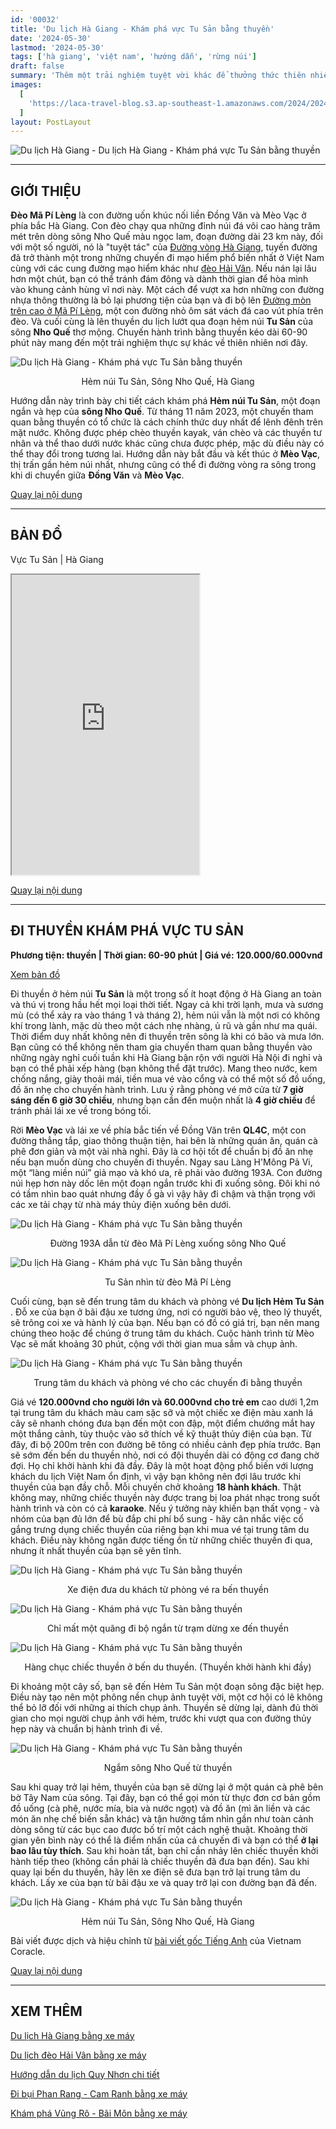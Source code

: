 ```yaml
---
id: '00032'
title: 'Du lịch Hà Giang - Khám phá vực Tu Sản bằng thuyền'
date: '2024-05-30'
lastmod: '2024-05-30'
tags: ['hà giang', 'việt nam', 'hướng dẫn', 'rừng núi']
draft: false
summary: 'Thêm một trải nghiệm tuyệt vời khác để thưởng thức thiên nhiên ở cực bắc tổ quốc.'
images:
  [
    'https://laca-travel-blog.s3.ap-southeast-1.amazonaws.com/2024/2024-05-30-ha-giang-kham-pha-vuc-tu-san-bang-thuyen/tu-san-view-point.jpg',
  ]
layout: PostLayout
---
```


<Image src="https://laca-travel-blog.s3.ap-southeast-1.amazonaws.com/2024/2024-05-30-ha-giang-kham-pha-vuc-tu-san-bang-thuyen/tu-san-view-point.jpg" width={1024} height={768} alt="Du lịch Hà Giang - Du lịch Hà Giang - Khám phá vực Tu Sản bằng thuyền" />

<TOCInline toc={props.toc} asDisclosure toHeading={2} />

---

## GIỚI THIỆU

**Đèo Mã Pí Lèng** là con đường uốn khúc nối liền Đồng Văn và Mèo Vạc ở phía bắc Hà Giang. Con đèo chạy qua những đỉnh núi đá vôi cao hàng trăm mét trên dòng sông Nho Quế màu ngọc lam, đoạn đường dài 23 km này, đối với một số người, nó là "tuyệt tác" của [Đường vòng Hà Giang](https://laca.fun/blog/huong-dan-di-bui-ha-giang-bang-xe-may), tuyến đường đã trở thành một trong những chuyến đi mạo hiểm phổ biến nhất ở Việt Nam cùng với các cung đường mạo hiểm khác như [đèo Hải Vân](https://laca.fun/blog/du-lich-bui-deo-hai-van-bang-xe-may). Nếu nán lại lâu hơn một chút, bạn có thể tránh đám đông và dành thời gian để hòa mình vào khung cảnh hùng vĩ nơi này. Một cách để vượt xa hơn những con đường nhựa thông thường là bỏ lại phương tiện của bạn và đi bộ lên [Đường mòn trên cao ở Mã Pí Lèng](https://laca.fun/blog/ha-giang-duong-mon-di-bo-o-ma-pi-leng), một con đường nhỏ ôm sát vách đá cao vút phía trên đèo. Và cuối cùng là lên thuyền du lịch lướt qua  đoạn hẻm núi **Tu Sản** của sông **Nho Quế** thơ mộng. Chuyến hành trình bằng thuyền kéo dài 60-90 phút này mang đến một trải nghiệm thực sự khác về thiên nhiên nơi đây.

<Image src="https://laca-travel-blog.s3.ap-southeast-1.amazonaws.com/2024/2024-05-30-ha-giang-kham-pha-vuc-tu-san-bang-thuyen/Tu+S%E1%BA%A3n+Canyon+Nho+Qu%E1%BA%BF+River+H%C3%A0+Giang.jpg" width={1024} height={768} alt="Du lịch Hà Giang - Khám phá vực Tu Sản bằng thuyền" />
<p align='center'>Hẻm núi Tu Sản, Sông Nho Quế, Hà Giang</p>

Hướng dẫn này trình bày chi tiết cách khám phá **Hẻm núi Tu Sản**, một đoạn ngắn và hẹp của **sông Nho Quế**. Từ tháng 11 năm 2023, một chuyến tham quan bằng thuyền có tổ chức là cách chính thức duy nhất để lênh đênh trên mặt nước. Không được phép chèo thuyền kayak, ván chèo và các thuyền tư nhân và thể thao dưới nước khác cũng chưa được phép, mặc dù điều này có thể thay đổi trong tương lai. Hướng dẫn này bắt đầu và kết thúc ở **Mèo Vạc**, thị trấn gần hẻm núi nhất, nhưng cũng có thể đi đường vòng ra sông trong khi di chuyển giữa **Đồng Văn** và **Mèo Vạc**.

[Quay lại nội dung](#nội-dung)

---

## BẢN ĐỒ

Vực Tu Sản | Hà Giang

<iframe
  className="w-full"
  src="https://www.google.com/maps/d/u/0/embed?mid=1aUdjNZ67BLwCCf_nlIO19ecxmIosC_E&ehbc=2E312F"
  height="480"
></iframe>

[Quay lại nội dung](#nội-dung)

---

## ĐI THUYỀN KHÁM PHÁ VỰC TU SẢN

**Phương tiện: thuyền | Thời gian: 60-90 phút | Giá vé: 120.000/60.000vnđ**

[Xem bản đồ](#bản-đồ)

Đi thuyền ở hẻm núi **Tu Sản** là một trong số ít hoạt động ở Hà Giang an toàn và thú vị trong hầu hết mọi loại thời tiết. Ngay cả khi trời lạnh, mưa và sương mù (có thể xảy ra vào tháng 1 và tháng 2), hẻm núi vẫn là một nơi có không khí trong lành, mặc dù theo một cách nhẹ nhàng, ủ rũ và gần như ma quái. Thời điểm duy nhất không nên đi thuyền trên sông là khi có bão và mưa lớn. Bạn cũng có thể không nên tham gia chuyến tham quan bằng thuyền vào những ngày nghỉ cuối tuần khi Hà Giang bận rộn với người Hà Nội đi nghỉ và bạn có thể phải xếp hàng (bạn không thể đặt trước). Mang theo nước, kem chống nắng, giày thoải mái, tiền mua vé vào cổng và có thể một số đồ uống, đồ ăn nhẹ cho chuyến hành trình. Lưu ý rằng phòng vé mở cửa từ **7 giờ sáng đến 6 giờ 30 chiều**, nhưng bạn cần đến muộn nhất là **4 giờ chiều** để tránh phải lái xe về trong bóng tối.

Rời **Mèo Vạc** và lái xe về phía bắc tiến về Đồng Văn trên **QL4C**, một con đường thẳng tắp, giao thông thuận tiện, hai bên là những quán ăn, quán cà phê đơn giản và một vài nhà nghỉ. Đây là cơ hội tốt để chuẩn bị đồ ăn nhẹ nếu bạn muốn dùng cho chuyến đi thuyền. Ngay sau Làng H'Mông Pả Vi, một “làng miền núi” giả mạo và khó ưa, rẽ phải vào đường 193A. Con đường núi hẹp hơn này dốc lên một đoạn ngắn trước khi đi xuống sông. Đôi khi nó có tầm nhìn bao quát nhưng đầy ổ gà vì vậy hãy đi chậm và thận trọng với các xe tải chạy từ nhà máy thủy điện xuống bên dưới.

<Image src="https://laca-travel-blog.s3.ap-southeast-1.amazonaws.com/2024/2024-05-30-ha-giang-kham-pha-vuc-tu-san-bang-thuyen/duong193A.jpg" width={1024} height={768} alt="Du lịch Hà Giang - Khám phá vực Tu Sản bằng thuyền" />
<p align='center'>Đường 193A dẫn từ đèo Mã Pí Lèng xuống sông Nho Quế</p>

<Image src="https://laca-travel-blog.s3.ap-southeast-1.amazonaws.com/2024/2024-05-30-ha-giang-kham-pha-vuc-tu-san-bang-thuyen/tu-san-nhin-tu-ma-pi-leng.jpg" width={1024} height={768} alt="Du lịch Hà Giang - Khám phá vực Tu Sản bằng thuyền" />
<p align='center'>Tu Sản nhìn từ đèo Mã Pí Lèng</p>

Cuối cùng, bạn sẽ đến trung tâm du khách và phòng vé **Du lịch Hẻm Tu Sản** . Đỗ xe của bạn ở bãi đậu xe tương ứng, nơi có người bảo vệ, theo lý thuyết, sẽ trông coi xe và hành lý của bạn. Nếu bạn có đồ có giá trị, bạn nên mang chúng theo hoặc để chúng ở trung tâm du khách. Cuộc hành trình từ Mèo Vạc sẽ mất khoảng 30 phút, cộng với thời gian mua sắm và chụp ảnh.

<Image src="https://laca-travel-blog.s3.ap-southeast-1.amazonaws.com/2024/2024-05-30-ha-giang-kham-pha-vuc-tu-san-bang-thuyen/trung-tam-hanh-khach.jpg" width={1024} height={768} alt="Du lịch Hà Giang - Khám phá vực Tu Sản bằng thuyền" />
<p align='center'>Trung tâm du khách và phòng vé cho các chuyến đi bằng thuyền</p>

Giá vé **120.000vnd cho người lớn và 60.000vnd cho trẻ em** cao dưới 1,2m tại trung tâm du khách màu cam sặc sỡ và một chiếc xe điện màu xanh lá cây sẽ nhanh chóng đưa bạn đến một con đập, một điểm chướng mắt hay một thắng cảnh, tùy thuộc vào sở thích về kỹ thuật thủy điện của bạn. Từ đây, đi bộ 200m trên con đường bê tông có nhiều cảnh đẹp phía trước. Bạn sẽ sớm đến bến du thuyền nhỏ, nơi có đội thuyền dài có động cơ đang chờ đợi. Họ chỉ khởi hành khi đã đầy. Đây là một hoạt động phổ biến với lượng khách du lịch Việt Nam ổn định, vì vậy bạn không nên đợi lâu trước khi thuyền của bạn đầy chỗ. Mỗi chuyến chở khoảng **18 hành khách**. Thật không may, những chiếc thuyền này được trang bị loa phát nhạc trong suốt hành trình và còn có cả **karaoke**. Nếu ý tưởng này khiến bạn thất vọng - và nhóm của bạn đủ lớn để bù đắp chi phí bổ sung - hãy cân nhắc việc cố gắng trưng dụng chiếc thuyền của riêng bạn khi mua vé tại trung tâm du khách. Điều này không ngăn được tiếng ồn từ những chiếc thuyền đi qua, nhưng ít nhất thuyền của bạn sẽ yên tĩnh.

<Image src="https://laca-travel-blog.s3.ap-southeast-1.amazonaws.com/2024/2024-05-30-ha-giang-kham-pha-vuc-tu-san-bang-thuyen/xe-trung-chuyen.jpg" width={1024} height={768} alt="Du lịch Hà Giang - Khám phá vực Tu Sản bằng thuyền" />
<p align='center'>Xe điện đưa du khách từ phòng vé ra bến thuyền</p>

<Image src="https://laca-travel-blog.s3.ap-southeast-1.amazonaws.com/2024/2024-05-30-ha-giang-kham-pha-vuc-tu-san-bang-thuyen/duong-di-bo-den-ben-tau.jpg" width={1024} height={768} alt="Du lịch Hà Giang - Khám phá vực Tu Sản bằng thuyền" />
<p align='center'>Chỉ mất một quãng đi bộ ngắn từ trạm dừng xe đến thuyền</p>

<Image src="https://laca-travel-blog.s3.ap-southeast-1.amazonaws.com/2024/2024-05-30-ha-giang-kham-pha-vuc-tu-san-bang-thuyen/tau-neo-dau-o-ben.jpg" width={1024} height={768} alt="Du lịch Hà Giang - Khám phá vực Tu Sản bằng thuyền" />
<p align='center'>Hàng chục chiếc thuyền ở bến du thuyền. (Thuyền khởi hành khi đầy)</p>

Đi khoảng một cây số, bạn sẽ đến Hẻm Tu Sản một đoạn sông đặc biệt hẹp. Điều này tạo nên một phông nền chụp ảnh tuyệt vời, một cơ hội có lẽ không thể bỏ lỡ đối với những ai thích chụp ảnh. Thuyền sẽ dừng lại, dành đủ thời gian cho mọi người chụp ảnh với hẻm, trước khi vượt qua con đường thủy hẹp này và chuẩn bị hành trình đi về.

<Image src="https://laca-travel-blog.s3.ap-southeast-1.amazonaws.com/2024/2024-05-30-ha-giang-kham-pha-vuc-tu-san-bang-thuyen/song-nho-que-nhin-tu-tau.jpg" width={1024} height={768} alt="Du lịch Hà Giang - Khám phá vực Tu Sản bằng thuyền" />
<p align='center'>Ngắm sông Nho Quế từ thuyền</p>

Sau khi quay trở lại hẻm, thuyền của bạn sẽ dừng lại ở một quán cà phê bên bờ Tây Nam của sông. Tại đây, bạn có thể gọi món từ thực đơn cơ bản gồm đồ uống (cà phê, nước mía, bia và nước ngọt) và đồ ăn (mì ăn liền và các món ăn nhẹ chế biến sẵn khác) và tận hưởng tầm nhìn gần như toàn cảnh dòng sông từ các bục cao được bố trí một cách nghệ thuật. Khoảng thời gian yên bình này có thể là điểm nhấn của cả chuyến đi và bạn có thể **ở lại bao lâu tùy thích**. Sau khi hoàn tất, bạn chỉ cần nhảy lên chiếc thuyền khởi hành tiếp theo (không cần phải là chiếc thuyền đã đưa bạn đến). Sau khi quay lại bến du thuyền, hãy lên xe điện sẽ đưa bạn trở lại trung tâm du khách. Lấy xe của bạn từ bãi đậu xe và quay trở lại con đường bạn đã đến.

<Image src="https://laca-travel-blog.s3.ap-southeast-1.amazonaws.com/2024/2024-05-30-ha-giang-kham-pha-vuc-tu-san-bang-thuyen/Tu+S%E1%BA%A3n+Canyon+Nho+Qu%E1%BA%BF+River+H%C3%A0+Giang.jpg" width={1024} height={768} alt="Du lịch Hà Giang - Khám phá vực Tu Sản bằng thuyền" />
<p align='center'>Hẻm núi Tu Sản, Sông Nho Quế, Hà Giang</p>


Bài viết được dịch và hiệu chỉnh từ [bài viết gốc Tiếng Anh](https://www.vietnamcoracle.com/tu-san-canyon-boat-trip-ha-giang/) của Vietnam Coracle.

[Quay lại nội dung](#nội-dung)

---

## XEM THÊM

[Du lịch Hà Giang bằng xe máy](https://laca.fun/blog/huong-dan-di-bui-ha-giang-bang-xe-may)

[Du lịch đèo Hải Vân bằng xe máy](https://laca.fun/blog/du-lich-bui-deo-hai-van-bang-xe-may)

[Hướng dẫn du lịch Quy Nhơn chi tiết](https://laca.fun/blog/huong-dan-du-lich-quy-nhon-chi-tiet)

[Đi bụi Phan Rang - Cam Ranh bằng xe máy](https://laca.fun/blog/huong-dan-di-bui-phan-rang-cam-ranh-bang-xe-may)

[Khám phá Vũng Rô - Bãi Môn bằng xe máy](https://laca.fun/blog/kham-pha-vinh-vung-ro-bai-mon-bang-xe-may)
